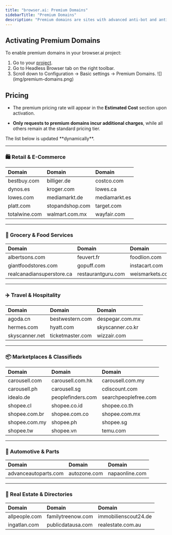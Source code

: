 ```yaml
---
title: "browser.ai: Premium Domains"  
sidebarTitle: "Premium Domains"  
description: "Premium domains are sites with advanced anti-bot and anti-scraping protections, making them harder to access programmatically. Accessing them uses additional Scraping Browser resources. Here's how you can enable support for premium domains!"  
---
```


## Activating Premium Domains
To enable premium domains in your browser.ai project:
1. Go to your [project](https://browser.ai/dashboard/page/projects).
2. Go to Headless Browser tab on the right toolbar.
3. Scroll down to Configuration -> Basic settings -> Premium Domains.
   <Frame as="div" style={{width:"50%", height:"auto"}}>
      ![](img/premium-domains.png)
    </Frame>

## Pricing

* The premium pricing rate will appear in the **Estimated Cost** section upon activation.

* **Only requests to premium domains incur additional charges**, while all others remain at the standard pricing tier.

<Note>
  The list below is updated **dynamically**.
</Note>

***

### 🛍️ Retail & E-Commerce

| Domain        | Domain          | Domain        |
| :------------ | :-------------- | :------------ |
| bestbuy.com   | billiger.de     | costco.com    |
| dynos.es      | kroger.com      | lowes.ca      |
| lowes.com     | mediamarkt.de   | mediamarkt.es |
| platt.com     | stopandshop.com | target.com    |
| totalwine.com | walmart.com.mx  | wayfair.com   |

***

### 🥑 Grocery & Food Services

| Domain                    | Domain             | Domain          |
| :------------------------ | :----------------- | :-------------- |
| albertsons.com            | feuvert.fr         | foodlion.com    |
| giantfoodstores.com       | gopuff.com         | instacart.com   |
| realcanadiansuperstore.ca | restaurantguru.com | weismarkets.com |

***

### ✈️ Travel & Hospitality

| Domain         | Domain           | Domain           |
| :------------- | :--------------- | :--------------- |
| agoda.cn       | bestwestern.com  | despegar.com.mx  |
| hermes.com     | hyatt.com        | skyscanner.co.kr |
| skyscanner.net | ticketmaster.com | wizzair.com      |

***

### 📦 Marketplaces & Classifieds

| Domain        | Domain            | Domain               |
| :------------ | :---------------- | :------------------- |
| carousell.com | carousell.com.hk  | carousell.com.my     |
| carousell.ph  | carousell.sg      | cdiscount.com        |
| idealo.de     | peoplefinders.com | searchpeoplefree.com |
| shopee.cl     | shopee.co.id      | shopee.co.th         |
| shopee.com.br | shopee.com.co     | shopee.com.mx        |
| shopee.com.my | shopee.ph         | shopee.sg            |
| shopee.tw     | shopee.vn         | temu.com             |

***

### 🚗 Automotive & Parts

| Domain               | Domain       | Domain         |
| :------------------- | :----------- | :------------- |
| advanceautoparts.com | autozone.com | napaonline.com |

***

### 🏡 Real Estate & Directories

| Domain        | Domain            | Domain               |
| :------------ | :---------------- | :------------------- |
| allpeople.com | familytreenow.com | immobilienscout24.de |
| ingatlan.com  | publicdatausa.com | realestate.com.au    |